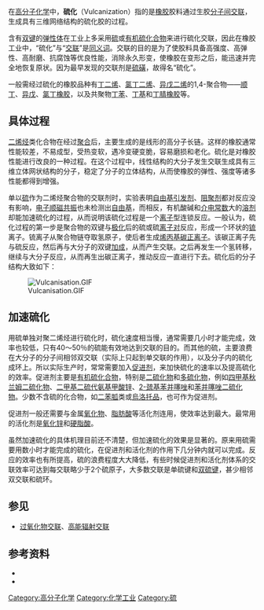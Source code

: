 {{no footnotes|time=2013-06-02}}
在[[高分子化学|高分子化学]]中，'''硫化'''（Vulcanization）指的是[[橡胶|橡胶]]胶料通过生胶[[分子间|分子间]][[交叉鏈接|交联]]，生成具有三维网络结构的硫化胶的过程。

含有[[双键|双键]]的[[弹性体|弹性体]]在工业上多采用[[硫|硫]]或[[有机硫化合物|有机硫化合物]]来进行硫化交联，因此在橡胶工业中，“硫化”与“[[交叉鏈接|交联]]”是[[同义词|同义词]]。交联的目的是为了使胶料具备高强度、高弹性、高耐磨、抗腐蚀等优良性能，消除永久形变，使橡胶在变形之后，能迅速并完全地恢复原状。因为最早发现的交联剂是[[硫磺|硫磺]]，故得名“硫化”。

一般需经过硫化的橡胶品种有[[丁二烯|丁二烯]]、[[氯丁二烯|氯丁二烯]]、[[异戊二烯|异戊二烯]]的1,4-聚合物——[[顺丁橡胶|顺丁]]、[[异戊橡胶|异戊]]、[[氯丁橡胶|氯丁橡胶]]，以及共聚物[[丁苯橡胶|丁苯]]、[[丁基橡胶|丁基]]和[[丁腈橡胶|丁腈橡胶]]等。

== 具体过程 ==
[[二烯烃|二烯烃]]类化合物在经过[[聚合|聚合]]后，主要生成的是线形的高分子长链。这样的橡胶通常性能较差，不易成型，受热变软，遇冷变硬变脆，容易磨损和老化。硫化是对橡胶性能进行改良的一种过程。在这个过程中，线性结构的大分子发生交联生成具有三维立体网状结构的分子，稳定了分子的立体结构，从而使橡胶的弹性、强度等诸多性能都得到增强。

单以[[硫|硫]]作为二烯烃聚合物的交联剂时，实验表明[[自由基引发剂|自由基引发剂]]、[[自由基阻聚剂|阻聚剂]]都对反应没有影响，[[电子顺磁共振|电子顺磁共振]]也未检测出[[自由基|自由基]]，而相反，有机酸碱和[[介电常数|介电常数]]大的[[溶剂|溶剂]]却能加速硫化的过程，从而说明该硫化过程是一个[[离子|离子]]型连锁反应。一般认为，硫化过程的第一步是聚合物的双键与[[极化|极化]]后的硫或硫[[离子对|离子对]]反应，形成一个环状的[[锍|锍]]离子。锍离子从聚合物链夺取氢原子，使后者生成[[烯丙基|烯丙基]][[碳正离子|碳正离子]]。该碳正离子先与硫反应，然后再与大分子的双键[[加成|加成]]，从而产生交联。之后再发生一个氢转移，继续与大分子反应，从而再生出碳正离子，推动反应一直进行下去。硫化后的分子结构大致如下：

[[File:Vulcanisation.GIF|center]]

== 加速硫化 ==
用硫单独对聚二烯烃进行硫化时，硫化速度相当慢，通常需要几小时才能完成，效率也较低，只有40～50％的硫能有效地达到交联的目的。而其他的硫，主要浪费在大分子的分子间相邻双交联（实际上只起到单交联的作用），以及分子内的硫化成环上。所以实际生产时，常常需要加入[[促进剂|促进剂]]，来加快硫化的速率以及提高硫化的效率。促进剂主要是[[有机硫化合物|有机硫化合物]]，特别是[[二硫化物|二硫化物]]和[[多硫化物|多硫化物]]，例如[[四甲基秋兰姆二硫化物|四甲基秋兰姆二硫化物]]、[[二甲基二硫代氨基甲酸锌|二甲基二硫代氨基甲酸锌]]、[[2-巯基苯并噻唑|2-巯基苯并噻唑]]和[[苯并噻唑二硫化物|苯并噻唑二硫化物]]。少数不含硫的化合物，如[[二苯胍|二苯胍]]类或[[烏洛托品|烏洛托品]]，也可作为促进剂。

促进剂一般还需要与金属[[氧化物|氧化物]]、[[脂肪酸|脂肪酸]]等活化剂连用，使效率达到最大。最常用的活化剂是[[氧化锌|氧化锌]]和[[硬脂酸|硬脂酸]]。

虽然加速硫化的具体机理目前还不清楚，但加速硫化的效果是显著的。原来用硫需要用数小时才能完成的硫化，在促进剂和活化剂的作用下几分钟内就可以完成。反应的效率也有所提高，硫的浪费程度大大降低，有些时候促进剂和活化剂体系的交联效率可达到每交联略少于2个硫原子，大多数交联是单硫键和[[双硫键|双硫键]]，甚少相邻双交联和硫环。

== 参见 ==
* [[过氧化物交联|过氧化物交联]]、[[高能辐射交联|高能辐射交联]]

== 参考资料 ==
* {{cite book|pages=234–235|title=高分子化学|author=潘祖仁|publisher=化学工业出版社|edition=第四版|isbn=9787122002563|year=2007|location=北京}}
* {{cite web|url=http://www.rubber-plastic.cn/rheometer-Principle/ |title=橡胶硫化原理 |publisher=Min@Max |date=2009-01-05 |accessdate=2009-08-26 |deadurl=yes |archiveurl=https://web.archive.org/web/20090904102835/http://www.rubber-plastic.cn/rheometer-Principle |archivedate=2009-09-04 }}

{{Authority control}}
[[Category:高分子化学|Category:高分子化学]]
[[Category:化学工业|Category:化学工业]]
[[Category:硫|Category:硫]]